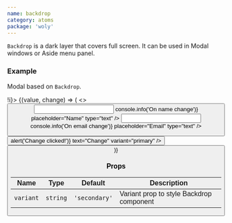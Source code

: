 ```yaml
---
name: backdrop
category: atoms
package: 'woly'
---
```



`Backdrop` is a dark layer that covers full screen. It can be used in Modal windows or Aside menu panel.

### Example

Modal based on `Backdrop`.

<Playground>
  <State initial={false} change={(i) => !i}>
    {(value, change) => (
      <>
        <Button onClick={change} text="Open modal" />
        <Modal visible={value} title="Change customer" onClose={change} variant="primary">
          <form autoComplete="off">
            <Field label="Customer name">
              <Input
                variant="primary"
                name="name"
                onChange={(event) => console.info('On name change')}
                placeholder="Name"
                type="text"
              />
            </Field>
            <Field label="Customer email">
              <Input
                variant="primary"
                name="email"
                onChange={(event) => console.info('On email change')}
                placeholder="Email"
                type="text"
              />
            </Field>
            <div style={{ display: 'flex', justifyContent: 'space-between' }}>
              <Button onClick={() => alert('Change clicked!')} text="Change" variant="primary" />
              <Button onClick={change} text="Cancel" variant="primary" outlined />
            </div>
          </form>
        </Modal>
      </>
    )}
  </State>
</Playground>

### Props

| Name      | Type     | Default       | Description                              |
| --------- | -------- | ------------- | ---------------------------------------- |
| `variant` | `string` | `'secondary'` | Variant prop to style Backdrop component |

